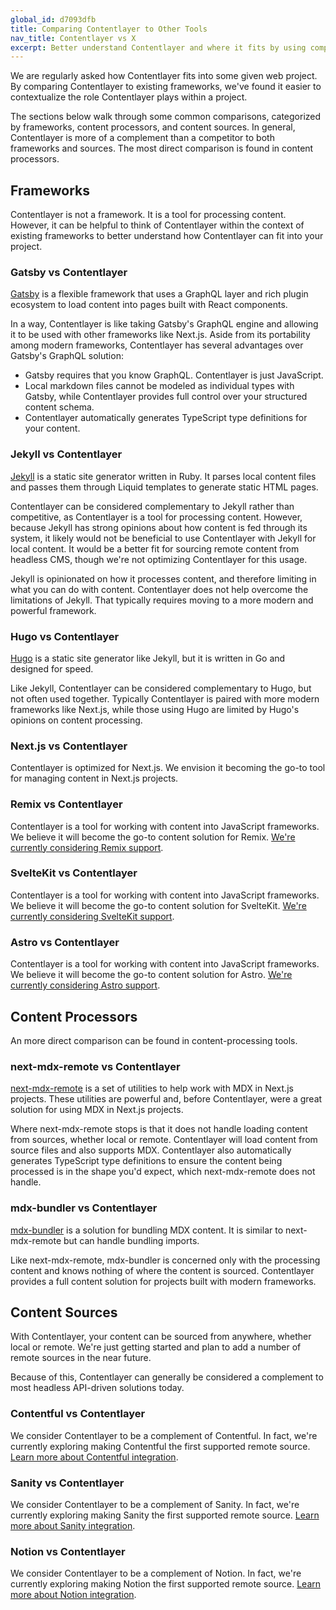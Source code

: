 ```yaml
---
global_id: d7093dfb
title: Comparing Contentlayer to Other Tools
nav_title: Contentlayer vs X
excerpt: Better understand Contentlayer and where it fits by using comparisons to tools that you're familiar with.
---
```


We are regularly asked how Contentlayer fits into some given web project. By comparing Contentlayer to existing frameworks, we've found it easier to contextualize the role Contentlayer plays within a project.

The sections below walk through some common comparisons, categorized by frameworks, content processors, and content sources. In general, Contentlayer is more of a complement than a competitor to both frameworks and sources. The most direct comparison is found in content processors.

## Frameworks

Contentlayer is not a framework. It is a tool for processing content. However, it can be helpful to think of Contentlayer within the context of existing frameworks to better understand how Contentlayer can fit into your project.

### Gatsby vs Contentlayer

[Gatsby](https://www.gatsbyjs.com/) is a flexible framework that uses a GraphQL layer and rich plugin ecosystem to load content into pages built with React components.

In a way, Contentlayer is like taking Gatsby's GraphQL engine and allowing it to be used with other frameworks like Next.js. Aside from its portability among modern frameworks, Contentlayer has several advantages over Gatsby's GraphQL solution:

- Gatsby requires that you know GraphQL. Contentlayer is just JavaScript.
- Local markdown files cannot be modeled as individual types with Gatsby, while Contentlayer provides full control over your structured content schema.
- Contentlayer automatically generates TypeScript type definitions for your content.

### Jekyll vs Contentlayer

[Jekyll](https://jekyllrb.com/) is a static site generator written in Ruby. It parses local content files and passes them through Liquid templates to generate static HTML pages.

Contentlayer can be considered complementary to Jekyll rather than competitive, as Contentlayer is a tool for processing content. However, because Jekyll has strong opinions about how content is fed through its system, it likely would not be beneficial to use Contentlayer with Jekyll for local content. It would be a better fit for sourcing remote content from headless CMS, though we're not optimizing Contentlayer for this usage.

Jekyll is opinionated on how it processes content, and therefore limiting in what you can do with content. Contentlayer does not help overcome the limitations of Jekyll. That typically requires moving to a more modern and powerful framework.

### Hugo vs Contentlayer

[Hugo](https://gohugo.io/) is a static site generator like Jekyll, but it is written in Go and designed for speed.

Like Jekyll, Contentlayer can be considered complementary to Hugo, but not often used together. Typically Contentlayer is paired with more modern frameworks like Next.js, while those using Hugo are limited by Hugo's opinions on content processing.

### Next.js vs Contentlayer

Contentlayer is optimized for Next.js. We envision it becoming the go-to tool for managing content in Next.js projects.

### Remix vs Contentlayer

Contentlayer is a tool for working with content into JavaScript frameworks. We believe it will become the go-to content solution for Remix. [We're currently considering Remix support](/docs/environments/remix).

### SvelteKit vs Contentlayer

Contentlayer is a tool for working with content into JavaScript frameworks. We believe it will become the go-to content solution for SvelteKit. [We're currently considering SvelteKit support](/docs/environments/svelte).

### Astro vs Contentlayer

Contentlayer is a tool for working with content into JavaScript frameworks. We believe it will become the go-to content solution for Astro. [We're currently considering Astro support](/docs/environments/astro).

## Content Processors

An more direct comparison can be found in content-processing tools.

### next-mdx-remote vs Contentlayer

[next-mdx-remote](https://github.com/hashicorp/next-mdx-remote) is a set of utilities to help work with MDX in Next.js projects. These utilities are powerful and, before Contentlayer, were a great solution for using MDX in Next.js projects.

Where next-mdx-remote stops is that it does not handle loading content from sources, whether local or remote. Contentlayer will load content from source files and also supports MDX. Contentlayer also automatically generates TypeScript type definitions to ensure the content being processed is in the shape you'd expect, which next-mdx-remote does not handle.

### mdx-bundler vs Contentlayer

[mdx-bundler](https://github.com/kentcdodds/mdx-bundler) is a solution for bundling MDX content. It is similar to next-mdx-remote but can handle bundling imports.

Like next-mdx-remote, mdx-bundler is concerned only with the processing content and knows nothing of where the content is sourced. Contentlayer provides a full content solution for projects built with modern frameworks.

## Content Sources

With Contentlayer, your content can be sourced from anywhere, whether local or remote. We're just getting started and plan to add a number of remote sources in the near future.

Because of this, Contentlayer can generally be considered a complement to most headless API-driven solutions today.

### Contentful vs Contentlayer

We consider Contentlayer to be a complement of Contentful. In fact, we're currently exploring making Contentful the first supported remote source. [Learn more about Contentful integration](/docs/sources/contentful).

### Sanity vs Contentlayer

We consider Contentlayer to be a complement of Sanity. In fact, we're currently exploring making Sanity the first supported remote source. [Learn more about Sanity integration](/docs/sources/sanity).

### Notion vs Contentlayer

We consider Contentlayer to be a complement of Notion. In fact, we're currently exploring making Notion the first supported remote source. [Learn more about Notion integration](/docs/sources/notion).
